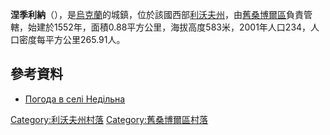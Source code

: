 {{coord|49|19|17|N|23|5|35|E|scale:100000|display=title}}

'''涅季利納'''（{{lang-uk|Недільна}}），是[[烏克蘭|烏克蘭]]的城鎮，位於該國西部[[利沃夫州|利沃夫州]]，由[[舊桑博爾區|舊桑博爾區]]負責管轄，始建於1552年，面積0.88平方公里，海拔高度583米，2001年人口234，人口密度每平方公里265.91人。

==參考資料==
* [http://weather.in.ua/ua/l'vovskaja/16703 Погода в селі Недільна] {{Wayback|url=http://weather.in.ua/ua/l%27vovskaja/16703 |date=20160305073818 }}

[[Category:利沃夫州村落|Category:利沃夫州村落]]
[[Category:舊桑博爾區村落|Category:舊桑博爾區村落]]


{{Lviv-geo-stub}}